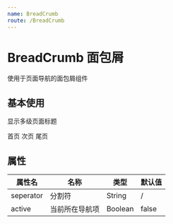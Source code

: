 ```yaml
---
name: BreadCrumb
route: /BreadCrumb
---
```

 

# BreadCrumb 面包屑
使用于页面导航的面包屑组件

## 基本使用

显示多级页面标题

<Playground>
  <div style={{'marginTop': '10px', 'marginBottom': '30px', 'marginLeft': '10px'}}>
    <BreadCrumb>
      <BreadCrumb.Item>首页</BreadCrumb.Item>
      <BreadCrumb.Item>次页</BreadCrumb.Item>
      <BreadCrumb.Item active>尾页</BreadCrumb.Item>
    </BreadCrumb>
  </div>
</Playground>

## 属性

属性名|名称|类型|默认值
----|---|---|---
seperator|分割符|String|/
active|当前所在导航项|Boolean|false

